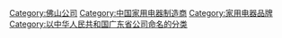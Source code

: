 [[Category:佛山公司|Category:佛山公司]]
[[Category:中国家用电器制造商|Category:中国家用电器制造商]]
[[Category:家用电器品牌|Category:家用电器品牌]]
[[Category:以中华人民共和国广东省公司命名的分类|Category:以中华人民共和国广东省公司命名的分类]]